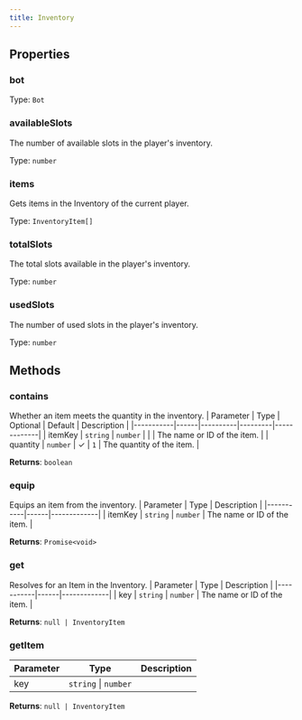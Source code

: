```yaml
---
title: Inventory
---
```



## Properties
### bot

Type: `Bot`

### availableSlots <Badge text="Getter" size="small" />	
The number of available slots in the player's inventory.

Type: `number`

### items <Badge text="Getter" size="small" />	
Gets items in the Inventory of the current player.

Type: `InventoryItem[]`

### totalSlots <Badge text="Getter" size="small" />	
The total slots available in the player's inventory.

Type: `number`

### usedSlots <Badge text="Getter" size="small" />	
The number of used slots in the player's inventory.

Type: `number`

## Methods

### contains
Whether an item meets the quantity in the inventory.
| Parameter | Type | Optional | Default | Description |
|-----------|------|----------|---------|-------------|
| itemKey | `string` \| `number` |  |  | The name or ID of the item. |
| quantity | `number` | ✓ | `1` | The quantity of the item. |

**Returns**: `boolean`

### equip
Equips an item from the inventory.
| Parameter | Type | Description |
|-----------|------|-------------|
| itemKey | `string` \| `number` | The name or ID of the item. |

**Returns**: `Promise<void>`

### get
Resolves for an Item in the Inventory.
| Parameter | Type | Description |
|-----------|------|-------------|
| key | `string` \| `number` | The name or ID of the item. |

**Returns**: `null | InventoryItem`

### getItem
| Parameter | Type | Description |
|-----------|------|-------------|
| key | `string` \| `number` |  |

**Returns**: `null | InventoryItem`
